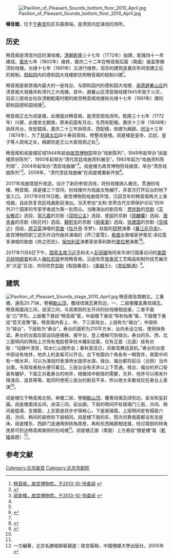 {{Coord|39.920626|116.400806|type:landmark_region:CN-11_source:GoogleMaps|display=title}}
[[File:Pavilion_of_Pleasant_Sounds_bottom_floor_2010_April.jpg|thumb]]

'''暢音閣'''，位于[[宁寿宫|宁寿宫]]后区东路南端，是清宫内廷演戏的场所。

==历史==
畅音阁是清宫内廷的演戏楼。[[清朝|清朝]][[乾隆|乾隆]]三十七年（1772年）始建，乾隆四十一年建成。[[嘉庆|嘉庆]]七年（1802年）维修，嘉庆二十二年在畅音阁后面（南面）接盖卷棚顶扮戏楼。光绪十七年（1891年）又进行维修。现存的建筑是嘉庆年间改建之后的规制。[[颐和园|颐和园]]内的德和园大戏楼即仿照畅音阁的规制兴建<ref name=changyinge>[http://www.dpm.org.cn/www_oldweb/China/phoweb/BuildingPage/1/B400.htm 畅音阁，故宫博物院，于2013-10-18查阅] {{webarchive|url=https://web.archive.org/web/20131021083046/http://www.dpm.org.cn/www_oldweb/China/phoweb/BuildingPage/1/B400.htm |date=2013-10-21 }}</ref>。

畅音阁是紫禁城内最大的一座戏台，与颐和园内的德和园大戏楼、[[承德避暑山庄|承德避暑山庄]]的清音阁大戏楼并称清代三大戏楼。其中，避暑山庄清音阁戏楼1945年毁于火灾，目前三层戏台仅存清朝乾隆时期的故宫畅音阁戏楼和光绪十七年（1891年）建的颐和园德和园戏楼<ref name=pp>{{Cite web |url = http://www.thepaper.cn/newsDetail_forward_1801264 |title = 故宫畅音阁恢复宫廷戏曲剧目演出，古代戏台上如何做“特效” |author =  |date = 2017-09-21 |publisher = 澎湃新闻 |language =  |accessdate =  |quote =  |archive-date = 2017-09-21 |archive-url = https://web.archive.org/web/20170921095820/http://www.thepaper.cn/newsDetail_forward_1801264 |dead-url = no }}</ref>。

畅音阁正北为阅是楼，此楼面对畅音阁，是清宫观戏场所。乾隆三十七年（1772年）兴建，此楼坐北朝南，原来前面有月台，东西有配楼。嘉庆十三年（1808年）拆除月台，改安踏跺，嘉庆二十三年拆除东、西配楼，改建为厢廊。[[同治|同治]]十三年（1874年），为了[[慈禧太后|慈禧太后]]四十寿辰观戏，修整阅是楼。阅是楼是皇帝、后妃、皇子等人观戏之处，厢廊则是王公大臣陪观之处<ref name=yueshilou>[http://www.dpm.org.cn/www_oldweb/China/phoweb/BuildingPage/1/B481.htm 阅是楼，故宫博物院，于2013-10-18查阅] {{webarchive|url=https://web.archive.org/web/20131021083001/http://www.dpm.org.cn/www_oldweb/China/phoweb/BuildingPage/1/B481.htm |date=2013-10-21 }}</ref>。

畅音阁和阅是楼区域1944年起由[[故宫博物院|故宫博物院]]举办“戏剧陈列”，1949年起举办“阅是楼原状陈列”，1950年起举办“清代宫廷戏曲资料展览”，1983年起为“戏曲资料陈列馆”，2004年起举办“清宫戏曲展”<ref name=pp/>。阅是楼为故宫博物院戏曲馆，举办“清宫戏曲陈列”<ref name=yueshilou/>。2009年，“清代宫廷戏曲展”在阅是楼重新开放<ref>{{Cite web |url=http://www.tailian.org.cn/n1080/n1110/n1489/n153690/537797.html |title=故宫的流转岁月——两岸故宫 文脉相连（二），台声2009年第6期 |accessdate=2015-03-20 |archive-date=2015-04-02 |archive-url=https://web.archive.org/web/20150402181531/http://www.tailian.org.cn/n1080/n1110/n1489/n153690/537797.html |dead-url=yes }}</ref>。

2017年戏曲馆提升改造，设计了新的参观流线，将扮戏楼纳入展览，贯通扮戏楼、畅音阁、阅是楼三个空间，扮戏楼作为戏曲文物展厅，并首次打开后台的地下室入口。2017年9月19日晚，故宫博物院戏曲馆开馆，沉寂百年的畅音阁再次上演戏曲，自此恢复宫廷戏曲剧目演出。当天参加“太和·世界古代文明保护论坛”的中外21个国家的专家学者成为第一批观众。当晚演出的剧目有：[[贾听歆|贾听歆]]的[[京剧|京剧]]《[[天女散花|天女散花]]》选段、[[郭凡嘉|郭凡嘉]]的京剧《[[双阳公主|双阳公主]]》选段、[[李丽|李丽]]的京剧《[[锁麟囊|锁麟囊]]》选段、[[唐禾香|唐禾香]]的京剧《桃花村》选段、[[魏积军|魏积军]]的京剧《[[铡美案|铡美案]]》选段、[[张建国|张建国]]的京剧《[[空城计|空城计]]》选段，[[顾卫英|顾卫英]]演唱的[[昆曲|昆曲]]《[[牡丹亭|牡丹亭]]·寻梦》、赵聪的[[琵琶|琵琶]]演奏《[[春江花月夜|春江花月夜]]》，故宫博物院职工武乐作词作曲并演唱的《芦汀密雪》，[[希腊|希腊]]女歌唱家伊里尼·泽拉笈多演唱的歌曲《弃之而去》，[[保加利亚|保加利亚]]演奏家安索利斯的[[里拉琴|里拉琴]]演奏<ref name=pp/><ref>{{Cite web |url = http://www.thepaper.cn/newsDetail_forward_1800127 |title = 故宫畅音阁百年来首次唱大戏，今后将逐步恢复宫廷戏曲演出 |author =  |date = 2017-09-20 |publisher = 澎湃新闻 |language =  |accessdate =  |quote =  |archive-date = 2017-09-21 |archive-url = https://web.archive.org/web/20170921095827/http://www.thepaper.cn/newsDetail_forward_1800127 |dead-url = no }}</ref>。

2017年11月8日下午，[[中华人民共和国主席|国家主席]][[习近平|习近平]]和夫人[[彭丽媛|彭丽媛]]陪同来华进行国事访问的[[美国总统|美国总统]][[唐纳德·特朗普|特朗普]]和夫人[[梅拉尼娅·特朗普|梅拉尼娅]]参观畅音阁，沿途欣赏[[景泰蓝|景泰蓝]]工艺精品和制作技艺展示并“点蓝”互动，共同欣赏[[京剧|京剧]]《梨园春苗》、《[[美猴王|美猴王]]》、《[[贵妃醉酒|贵妃醉酒]]》<ref>{{Cite web  |url =http://news.ifeng.com/a/20171108/53086158_0.shtml  |title =全程视频：习近平夫妇陪同特朗普夫妇参观故宫博物院  |author =  |date =2017-11-08  |publisher =凤凰网  |language =  |accessdate =  |quote =  |archive-date =2017-11-08  |archive-url =https://web.archive.org/web/20171108164352/http://news.ifeng.com/a/20171108/53086158_0.shtml  |dead-url =no  }}</ref>。

==建筑==
[[File:Pavilion_of_Pleasant_Sounds_stage_2010_April.jpg|thumb]]
畅音阁坐南朝北，三重檐，通高20.71米，卷棚[[歇山顶|歇山顶]]，覆绿琉璃瓦黄剪边，一、二层檐覆盖黄琉璃瓦。畅音阁面阔三间，进深三间，与其南侧的五开间的扮戏楼相连接，二者平面呈“凸”字形。上层檐下悬挂“畅音阁”匾，中层檐下悬挂“导和怡泰”匾，下层檐下悬挂“壶天宣豫”匾。畅音阁内有上、中、下三层戏台，上层称为“福台”，中层称为“禄台”，下层称为“寿台”。寿台的面积为210平方米，台内未设立柱，使用抹角梁。寿台的台面后部设四座楼梯，接平台，登上楼梯可到禄台。寿台的东、西、北三面明间的两柱上方饰有鬼脸卷草纹木雕彩绘匾，仅有正面（北面）挂有对联：“动静叶清音，知水仁山随所会；春秋富佳日，凤歌鸾舞适其机。”寿台的台面中部设有地井，地井上的盖板可以开合。台下地面四个角各有一眼窨井，南面中间有一眼水井，可以为演戏时表演喷水提供水源。禄台、福台都将前沿（北侧）当作台面，令观戏者抬头便可看见。三层台设有天井以上下贯通，禄台、福台的井口安装有辘轳，下面正对着寿台的地井，根据戏中剧情的需要，天井、地井可以用来升降演员、道具等等。能同时使用三层台的剧目不多，所以绝大多数戏仅在寿台上表演<ref name=changyinge/>。

阅是楼位于畅音阁北侧，单檐二层，卷棚[[歇山顶|歇山顶]]，覆黄琉璃瓦绿剪边，金龙和玺彩画。阅是楼面阔五间，进深三间，前出廊。下层的明间开有玻璃门三扇，次间、稍间是槛墙、支摘窗，上支窗是双步步锦格心，下是玻璃窗。上层明间安有槅扇六扇，次间、稍间的装修和下层相同。阅是楼下层的东、西次间靠南窗都设有宝座床。阅是楼东、西辟门连通两侧转角庑房，再和东西厢廊相连接，经过南部的转角庑房可到达畅音阁南侧的扮戏楼<ref name=yueshilou/>。阅是楼正面（南面）上方悬挂“閱是樓”匾（[[乾隆帝|乾隆帝]]题）<ref>一方編著，北京名勝楹聯匾額選：故宮匾聯，中國傳媒大學出版社，2005年</ref>。

==参考文献==
{{commonscat|Pavilion of Pleasant Sounds (Forbidden City)}}
{{reflist}}

{{Geographic Location
|西北 = [[宁寿宫|乐寿堂]]
|北 =[[庆寿堂|庆寿堂]]<br>[[庆寿堂|寻沿书屋]]<br>阅是楼
|東北 =[[北十三排|北十三排]]
|西 = [[宁寿宫|养性殿]]<br>[[宁寿宫|养性门]]
|中央 = <BIG>'''畅音阁'''</BIG>
|東 =
|西南 = [[宁寿宫|宁寿宫]]
|南 =扮戏楼<br>[[宁寿宫|宁寿宫]]东庑
|東南 =[[南十三排|南十三排]]
}}

[[Category:北京故宫|Category:北京故宫]]
[[Category:北京市剧院|Category:北京市剧院]]